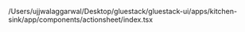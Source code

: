 /Users/ujjwalaggarwal/Desktop/gluestack/gluestack-ui/apps/kitchen-sink/app/components/actionsheet/index.tsx